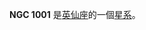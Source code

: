 {{NGCInfoBox|NGCID=NGC 1001|發現者=讓·瑪璉·愛德華·史提芬|發現日期=1871年12月8日|其他編號=MCG 7-6-50,ZWG 539.69|曆元=J2000.0|赤經=39分12.6秒
|赤緯=41°40'18"|星座=英仙座|星體=星系|星等=14.8|表面亮度=13|藍等=15.6}}

'''NGC 1001''' 是[[英仙座|英仙座]]的一個[[星系|星系]]。

{{NGCReference|1001}}
{{Catalogs|NGC=1001}}